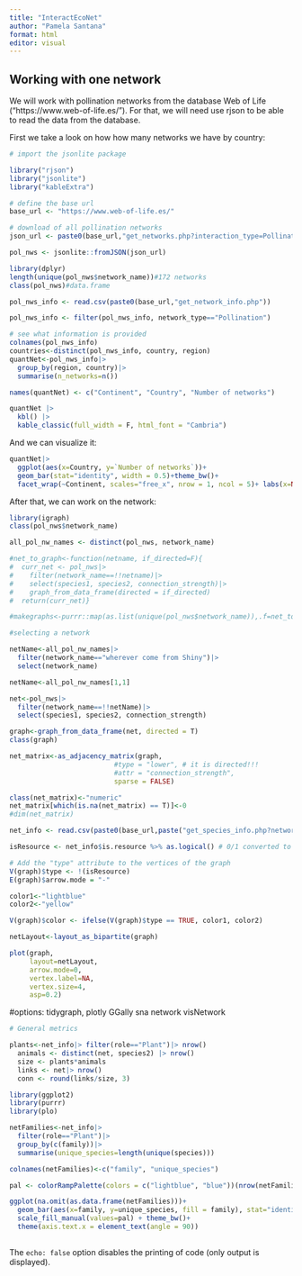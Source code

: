 ```yaml
---
title: "InteractEcoNet"
author: "Pamela Santana"
format: html
editor: visual
---
```


## Working with one network

We will work with pollination networks from the database Web of Life ("https://www.web-of-life.es/"). For that, we will need use rjson to be able to read the data from the database. 

First we take a look on how how many networks we have by country:

```r
# import the jsonlite package 

library("rjson") 
library("jsonlite")
library("kableExtra")

# define the base url
base_url <- "https://www.web-of-life.es/"

# download of all pollination networks
json_url <- paste0(base_url,"get_networks.php?interaction_type=Pollination") 

pol_nws <- jsonlite::fromJSON(json_url)

library(dplyr)
length(unique(pol_nws$network_name))#172 networks
class(pol_nws)#data.frame

pol_nws_info <- read.csv(paste0(base_url,"get_network_info.php"))

pol_nws_info <- filter(pol_nws_info, network_type=="Pollination")

# see what information is provided 
colnames(pol_nws_info)
countries<-distinct(pol_nws_info, country, region)
quantNet<-pol_nws_info|> 
  group_by(region, country)|>
  summarise(n_networks=n())

names(quantNet) <- c("Continent", "Country", "Number of networks")

quantNet |> 
  kbl() |>
  kable_classic(full_width = F, html_font = "Cambria")

```

And we can visualize it:

```r
quantNet|>
  ggplot(aes(x=Country, y=`Number of networks`))+
  geom_bar(stat="identity", width = 0.5)+theme_bw()+
  facet_wrap(~Continent, scales="free_x", nrow = 1, ncol = 5)+ labs(x=NULL)+theme(axis.text.x = element_text(angle = 90))
```

After that, we can work on the network:

```r
library(igraph)
class(pol_nws$network_name)

all_pol_nw_names <- distinct(pol_nws, network_name)

#net_to_graph<-function(netname, if_directed=F){
#  curr_net <- pol_nws|> 
#    filter(network_name==!!netname)|> 
#    select(species1, species2, connection_strength)|>
#    graph_from_data_frame(directed = if_directed)
#  return(curr_net)}

#makegraphs<-purrr::map(as.list(unique(pol_nws$network_name)),.f=net_to_graph)

#selecting a network

netName<-all_pol_nw_names|> 
  filter(network_name=="wherever come from Shiny")|> 
  select(network_name)

netName<-all_pol_nw_names[1,1]

net<-pol_nws|> 
  filter(network_name==!!netName)|> 
  select(species1, species2, connection_strength)

graph<-graph_from_data_frame(net, directed = T)
class(graph)

net_matrix<-as_adjacency_matrix(graph,
                          #type = "lower", # it is directed!!!
                          #attr = "connection_strength",
                          sparse = FALSE)

class(net_matrix)<-"numeric"
net_matrix[which(is.na(net_matrix) == T)]<-0
#dim(net_matrix)

net_info <- read.csv(paste0(base_url,paste("get_species_info.php?network_name=",netName, sep="")))

isResource <- net_info$is.resource %>% as.logical() # 0/1 converted to FALSE/TRUE

# Add the "type" attribute to the vertices of the graph 
V(graph)$type <- !(isResource) 
E(graph)$arrow.mode = "-"

color1<-"lightblue"
color2<-"yellow"

V(graph)$color <- ifelse(V(graph)$type == TRUE, color1, color2)

netLayout<-layout_as_bipartite(graph)

plot(graph, 
     layout=netLayout, 
     arrow.mode=0,
     vertex.label=NA,
     vertex.size=4,
     asp=0.2)

```

#options: tidygraph,
plotly
GGally
sna
network
visNetwork
```r

# General metrics

plants<-net_info|> filter(role=="Plant")|> nrow()
  animals <- distinct(net, species2) |> nrow()
  size <- plants*animals
  links <- net|> nrow()
  conn <- round(links/size, 3)

library(ggplot2)
library(purrr)
library(plo)

netFamilies<-net_info|> 
  filter(role=="Plant")|>
  group_by(c(family))|>
  summarise(unique_species=length(unique(species)))

colnames(netFamilies)<-c("family", "unique_species")

pal <- colorRampPalette(colors = c("lightblue", "blue"))(nrow(netFamilies))

ggplot(na.omit(as.data.frame(netFamilies)))+
  geom_bar(aes(x=family, y=unique_species, fill = family), stat="identity")+labs(title="Number of species per family", x="Family", y="Number of species")+
  scale_fill_manual(values=pal) + theme_bw()+
  theme(axis.text.x = element_text(angle = 90))
 

```

The `echo: false` option disables the printing of code (only output is displayed).
